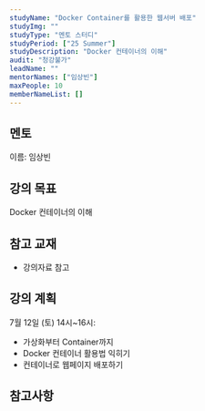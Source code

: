 ```yaml
---
studyName: "Docker Container를 활용한 웹서버 배포"
studyImg: ""
studyType: "멘토 스터디"
studyPeriod: ["25 Summer"]
studyDescription: "Docker 컨테이너의 이해"
audit: "청강불가"
leadName: ""
mentorNames: ["임상빈"]
maxPeople: 10
memberNameList: []
---
```



## 멘토
이름: 임상빈  

## 강의 목표
Docker 컨테이너의 이해

## 참고 교재
- 강의자료 참고

## 강의 계획
7월 12일 (토) 14시~16시: 
- 가상화부터 Container까지
- Docker 컨테이너 활용법 익히기
- 컨테이너로 웹페이지 배포하기


## 참고사항